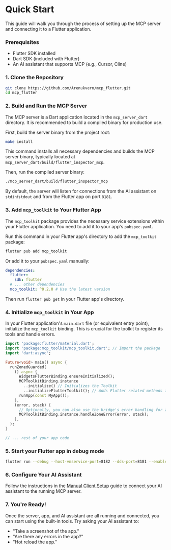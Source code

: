 # Quick Start

This guide will walk you through the process of setting up the MCP server and connecting it to a Flutter application.

### Prerequisites

- Flutter SDK installed
- Dart SDK (included with Flutter)
- An AI assistant that supports MCP (e.g., Cursor, Cline)

### 1. Clone the Repository

```bash
git clone https://github.com/Arenukvern/mcp_flutter.git
cd mcp_flutter
```

### 2. Build and Run the MCP Server

The MCP server is a Dart application located in the `mcp_server_dart` directory. It is recommended to build a compiled binary for production use.

First, build the server binary from the project root:

```bash
make install
```

This command installs all necessary dependencies and builds the MCP server binary, typically located at `mcp_server_dart/build/flutter_inspector_mcp`.

Then, run the compiled server binary:

```bash
./mcp_server_dart/build/flutter_inspector_mcp
```

By default, the server will listen for connections from the AI assistant on `stdin`/`stdout` and from the Flutter app on port `8181`.

### 3. Add `mcp_toolkit` to Your Flutter App

The `mcp_toolkit` package provides the necessary service extensions within your Flutter application. You need to add it to your app's `pubspec.yaml`.

Run this command in your Flutter app's directory to add the `mcp_toolkit` package:

```bash
flutter pub add mcp_toolkit
```

Or add it to your `pubspec.yaml` manually:

```yaml
dependencies:
  flutter:
    sdk: flutter
  # ... other dependencies
  mcp_toolkit: ^0.2.0 # Use the latest version
```

Then run `flutter pub get` in your Flutter app's directory.

### 4. Initialize `mcp_toolkit` in Your App

In your Flutter application's `main.dart` file (or equivalent entry point), initialize the `mcp_toolkit` binding. This is crucial for the toolkit to register its tools and handle errors.

```dart
import 'package:flutter/material.dart';
import 'package:mcp_toolkit/mcp_toolkit.dart'; // Import the package
import 'dart:async';

Future<void> main() async {
  runZonedGuarded(
    () async {
      WidgetsFlutterBinding.ensureInitialized();
      MCPToolkitBinding.instance
        ..initialize() // Initializes the Toolkit
        ..initializeFlutterToolkit(); // Adds Flutter related methods to the MCP server
      runApp(const MyApp());
    },
    (error, stack) {
      // Optionally, you can also use the bridge's error handling for zone errors
      MCPToolkitBinding.instance.handleZoneError(error, stack);
    },
  );
}

// ... rest of your app code
```

### 5. Start your Flutter app in debug mode

```bash
flutter run --debug --host-vmservice-port=8182 --dds-port=8181 --enable-vm-service --disable-service-auth-codes
```

### 6. Configure Your AI Assistant

Follow the instructions in the [Manual Client Setup](/getting_started/manual_client_setup) guide to connect your AI assistant to the running MCP server.

### 7. You're Ready!

Once the server, app, and AI assistant are all running and connected, you can start using the built-in tools. Try asking your AI assistant to:

- "Take a screenshot of the app."
- "Are there any errors in the app?"
- "Hot reload the app."
